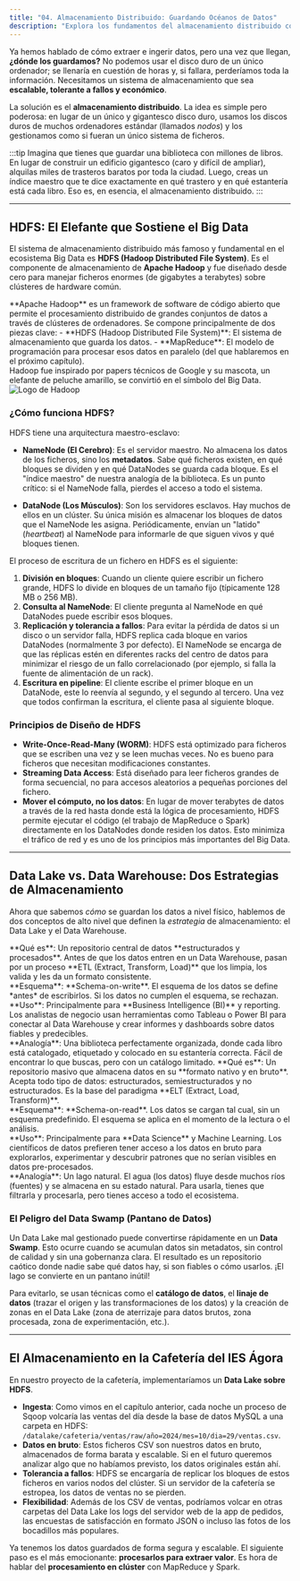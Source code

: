 ```yaml
---
title: "04. Almacenamiento Distribuido: Guardando Océanos de Datos"
description: "Explora los fundamentos del almacenamiento distribuido con HDFS, el corazón de Hadoop, y comprende conceptos modernos como los Data Lakes y Data Warehouses."
---
```



Ya hemos hablado de cómo extraer e ingerir datos, pero una vez que llegan, **¿dónde los guardamos?** No podemos usar el disco duro de un único ordenador; se llenaría en cuestión de horas y, si fallara, perderíamos toda la información. Necesitamos un sistema de almacenamiento que sea **escalable, tolerante a fallos y económico**.

La solución es el **almacenamiento distribuido**. La idea es simple pero poderosa: en lugar de un único y gigantesco disco duro, usamos los discos duros de muchos ordenadores estándar (llamados *nodos*) y los gestionamos como si fueran un único sistema de ficheros. 

:::tip
Imagina que tienes que guardar una biblioteca con millones de libros. En lugar de construir un edificio gigantesco (caro y difícil de ampliar), alquilas miles de trasteros baratos por toda la ciudad. Luego, creas un índice maestro que te dice exactamente en qué trastero y en qué estantería está cada libro. Eso es, en esencia, el almacenamiento distribuido.
:::

---

## HDFS: El Elefante que Sostiene el Big Data

El sistema de almacenamiento distribuido más famoso y fundamental en el ecosistema Big Data es **HDFS (Hadoop Distributed File System)**. Es el componente de almacenamiento de **Apache Hadoop** y fue diseñado desde cero para manejar ficheros enormes (de gigabytes a terabytes) sobre clústeres de hardware común.

<Card title="Apache Hadoop: El Origen de Todo" icon="database">
  **Apache Hadoop** es un framework de software de código abierto que permite el procesamiento distribuido de grandes conjuntos de datos a través de clústeres de ordenadores. Se compone principalmente de dos piezas clave:
  - **HDFS (Hadoop Distributed File System)**: El sistema de almacenamiento que guarda los datos.
  - **MapReduce**: El modelo de programación para procesar esos datos en paralelo (del que hablaremos en el próximo capítulo).
  <br/>
Hadoop fue inspirado por papers técnicos de Google y su mascota, un elefante de peluche amarillo, se convirtió en el símbolo del Big Data.
  <img src="/images/shared/logos/hadoop.png" alt="Logo de Hadoop" class="max-w-xs h-auto mx-auto mt-4" loading="lazy" decoding="async" />
</Card>

### ¿Cómo funciona HDFS?

HDFS tiene una arquitectura maestro-esclavo:

-   **NameNode (El Cerebro)**: Es el servidor maestro. No almacena los datos de los ficheros, sino los **metadatos**. Sabe qué ficheros existen, en qué bloques se dividen y en qué DataNodes se guarda cada bloque. Es el "índice maestro" de nuestra analogía de la biblioteca. Es un punto crítico: si el NameNode falla, pierdes el acceso a todo el sistema.

-   **DataNode (Los Músculos)**: Son los servidores esclavos. Hay muchos de ellos en un clúster. Su única misión es almacenar los bloques de datos que el NameNode les asigna. Periódicamente, envían un "latido" (*heartbeat*) al NameNode para informarle de que siguen vivos y qué bloques tienen.

El proceso de escritura de un fichero en HDFS es el siguiente:

1.  **División en bloques**: Cuando un cliente quiere escribir un fichero grande, HDFS lo divide en bloques de un tamaño fijo (típicamente 128 MB o 256 MB).
2.  **Consulta al NameNode**: El cliente pregunta al NameNode en qué DataNodes puede escribir esos bloques.
3.  **Replicación y tolerancia a fallos**: Para evitar la pérdida de datos si un disco o un servidor falla, HDFS replica cada bloque en varios DataNodes (normalmente 3 por defecto). El NameNode se encarga de que las réplicas estén en diferentes racks del centro de datos para minimizar el riesgo de un fallo correlacionado (por ejemplo, si falla la fuente de alimentación de un rack).
4.  **Escritura en pipeline**: El cliente escribe el primer bloque en un DataNode, este lo reenvía al segundo, y el segundo al tercero. Una vez que todos confirman la escritura, el cliente pasa al siguiente bloque.


### Principios de Diseño de HDFS

-   **Write-Once-Read-Many (WORM)**: HDFS está optimizado para ficheros que se escriben una vez y se leen muchas veces. No es bueno para ficheros que necesitan modificaciones constantes.
-   **Streaming Data Access**: Está diseñado para leer ficheros grandes de forma secuencial, no para accesos aleatorios a pequeñas porciones del fichero.
-   **Mover el cómputo, no los datos**: En lugar de mover terabytes de datos a través de la red hasta donde está la lógica de procesamiento, HDFS permite ejecutar el código (el trabajo de MapReduce o Spark) directamente en los DataNodes donde residen los datos. Esto minimiza el tráfico de red y es uno de los principios más importantes del Big Data.

--- 

## Data Lake vs. Data Warehouse: Dos Estrategias de Almacenamiento

Ahora que sabemos *cómo* se guardan los datos a nivel físico, hablemos de dos conceptos de alto nivel que definen la *estrategia* de almacenamiento: el Data Lake y el Data Warehouse.

  <Card title="Data Warehouse (Almacén de Datos)" icon="archive">
    **Qué es**: Un repositorio central de datos **estructurados y procesados**. Antes de que los datos entren en un Data Warehouse, pasan por un proceso **ETL (Extract, Transform, Load)** que los limpia, los valida y les da un formato consistente. 
    <br/>
    **Esquema**: **Schema-on-write**. El esquema de los datos se define *antes* de escribirlos. Si los datos no cumplen el esquema, se rechazan.
    <br/>
    **Uso**: Principalmente para **Business Intelligence (BI)** y reporting. Los analistas de negocio usan herramientas como Tableau o Power BI para conectar al Data Warehouse y crear informes y dashboards sobre datos fiables y predecibles.
    <br/>
    **Analogía**: Una biblioteca perfectamente organizada, donde cada libro está catalogado, etiquetado y colocado en su estantería correcta. Fácil de encontrar lo que buscas, pero con un catálogo limitado.
  </Card>
  <Card title="Data Lake (Lago de Datos)" icon="droplet">
    **Qué es**: Un repositorio masivo que almacena datos en su **formato nativo y en bruto**. Acepta todo tipo de datos: estructurados, semiestructurados y no estructurados. Es la base del paradigma **ELT (Extract, Load, Transform)**.
    <br/>
    **Esquema**: **Schema-on-read**. Los datos se cargan tal cual, sin un esquema predefinido. El esquema se aplica en el momento de la lectura o el análisis.
    <br/>
    **Uso**: Principalmente para **Data Science** y Machine Learning. Los científicos de datos prefieren tener acceso a los datos en bruto para explorarlos, experimentar y descubrir patrones que no serían visibles en datos pre-procesados.
    <br/>
    **Analogía**: Un lago natural. El agua (los datos) fluye desde muchos ríos (fuentes) y se almacena en su estado natural. Para usarla, tienes que filtrarla y procesarla, pero tienes acceso a todo el ecosistema.
  </Card>

### El Peligro del Data Swamp (Pantano de Datos)

Un Data Lake mal gestionado puede convertirse rápidamente en un **Data Swamp**. Esto ocurre cuando se acumulan datos sin metadatos, sin control de calidad y sin una gobernanza clara. El resultado es un repositorio caótico donde nadie sabe qué datos hay, si son fiables o cómo usarlos. ¡El lago se convierte en un pantano inútil!

Para evitarlo, se usan técnicas como el **catálogo de datos**, el **linaje de datos** (trazar el origen y las transformaciones de los datos) y la creación de zonas en el Data Lake (zona de aterrizaje para datos brutos, zona procesada, zona de experimentación, etc.).

---

## El Almacenamiento en la Cafetería del IES Ágora

En nuestro proyecto de la cafetería, implementaríamos un **Data Lake sobre HDFS**.

-   **Ingesta**: Como vimos en el capítulo anterior, cada noche un proceso de Sqoop volcaría las ventas del día desde la base de datos MySQL a una carpeta en HDFS: `/datalake/cafeteria/ventas/raw/año=2024/mes=10/dia=29/ventas.csv`.
-   **Datos en bruto**: Estos ficheros CSV son nuestros datos en bruto, almacenados de forma barata y escalable. Si en el futuro queremos analizar algo que no habíamos previsto, los datos originales están ahí.
-   **Tolerancia a fallos**: HDFS se encargaría de replicar los bloques de estos ficheros en varios nodos del clúster. Si un servidor de la cafetería se estropea, los datos de ventas no se pierden.
-   **Flexibilidad**: Además de los CSV de ventas, podríamos volcar en otras carpetas del Data Lake los logs del servidor web de la app de pedidos, las encuestas de satisfacción en formato JSON o incluso las fotos de los bocadillos más populares.

Ya tenemos los datos guardados de forma segura y escalable. El siguiente paso es el más emocionante: **procesarlos para extraer valor**. Es hora de hablar del **procesamiento en clúster** con MapReduce y Spark.
